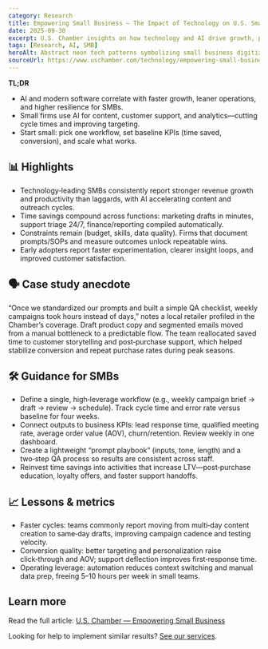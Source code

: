 ```yaml
---
category: Research
title: Empowering Small Business — The Impact of Technology on U.S. Small Business
date: 2025-09-30
excerpt: U.S. Chamber insights on how technology and AI drive growth, productivity and resilience for small businesses.
tags: [Research, AI, SMB]
heroAlt: Abstract neon tech patterns symbolizing small business digitization
sourceUrl: https://www.uschamber.com/technology/empowering-small-business-the-impact-of-technology-on-u-s-small-business
---
```


**TL;DR**

- AI and modern software correlate with faster growth, leaner operations, and higher resilience for SMBs.
- Small firms use AI for content, customer support, and analytics—cutting cycle times and improving targeting.
- Start small: pick one workflow, set baseline KPIs (time saved, conversion), and scale what works.

## 📊 Highlights

- Technology‑leading SMBs consistently report stronger revenue growth and productivity than laggards, with AI accelerating content and outreach cycles.
- Time savings compound across functions: marketing drafts in minutes, support triage 24/7, finance/reporting compiled automatically.
- Constraints remain (budget, skills, data quality). Firms that document prompts/SOPs and measure outcomes unlock repeatable wins.
- Early adopters report faster experimentation, clearer insight loops, and improved customer satisfaction.

## 🗣 Case study anecdote

“Once we standardized our prompts and built a simple QA checklist, weekly campaigns took hours instead of days,” notes a local retailer profiled in the Chamber’s coverage. Draft product copy and segmented emails moved from a manual bottleneck to a predictable flow. The team reallocated saved time to customer storytelling and post‑purchase support, which helped stabilize conversion and repeat purchase rates during peak seasons.

## 🛠 Guidance for SMBs

- Define a single, high‑leverage workflow (e.g., weekly campaign brief → draft → review → schedule). Track cycle time and error rate versus baseline for four weeks.
- Connect outputs to business KPIs: lead response time, qualified meeting rate, average order value (AOV), churn/retention. Review weekly in one dashboard.
- Create a lightweight “prompt playbook” (inputs, tone, length) and a two‑step QA process so results are consistent across staff.
- Reinvest time savings into activities that increase LTV—post‑purchase education, loyalty offers, and faster support handoffs.

## 📈 Lessons & metrics

- Faster cycles: teams commonly report moving from multi‑day content creation to same‑day drafts, improving campaign cadence and testing velocity.
- Conversion quality: better targeting and personalization raise click‑through and AOV; support deflection improves first‑response time.
- Operating leverage: automation reduces context switching and manual data prep, freeing 5–10 hours per week in small teams.

## Learn more

Read the full article: <a href="https://www.uschamber.com/technology/empowering-small-business-the-impact-of-technology-on-u-s-small-business" target="_blank" rel="noopener noreferrer">U.S. Chamber — Empowering Small Business</a>

Looking for help to implement similar results? <a href="/services">See our services</a>.
